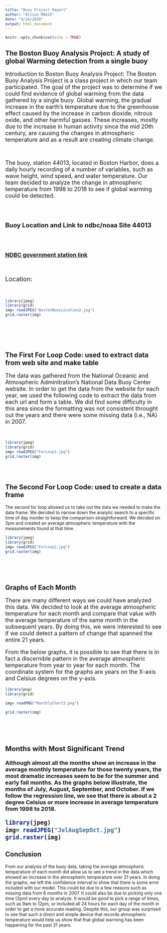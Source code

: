 ```yaml
---
title: "Buoy Project Report"
author: "Alison MA615"
date: "9/24/2020"
output: html_document
---
```


```r
knitr::opts_chunk$set(echo = TRUE)
```


## The Boston Buoy Analysis Project: A study of global Warming detection from a single buoy

<p style="font-size:18px">
Introduction to Boston Buoy Analysis Project:
	The Boston Buoy Analysis Project is a class project in which our team participated. The goal of the project was to determine if we could find evidence of global warming from the data gathered by a single buoy. Global warming, the gradual increase in the earth's temperature due to the greenhouse effect caused by the increase in carbon dioxide, nitrous oxide, and other harmful gasses. These increases, mostly due to the increase in human activity since the mid 20th century, are causing the changes in atmospheric temperature and as a result are creating climate change.</p>

<br>

<p style="font-size:18px">
	The buoy, station 44013, located in Boston Harbor, does a daily hourly recording of a number of variables, such as wave height, wind speed, and water temperature. Our team decided to analyze the change in atmospheric temperature from 1998 to 2018 to see if global warming could be detected.
</p>	

<br><br>

<p style="font-size:20px"><strong>Buoy Location and Link to ndbc/noaa Site 44013</strong></p>

<br><br>

<p style="font-size:18px"><strong>
<a href="https://www.ndbc.noaa.gov/station_history.php?station=44013">NDBC government station link</a>
</strong></p>

<br>

<p style="font-size:20px">Location:</p>
<br>
```r
library(jpeg)
library(grid)
img= readJPEG("BostonBuoyLocation2.jpg")
grid.raster(img)



```
<br><br><br>
<h2>The First For Loop Code: used to extract data from web site and make table</h2>
<p style="font-size:18px">
  The data was gathered from the National Oceanic and Atmospheric Adminitration's National Data Buoy Center website. In order to get the data from the website for each year, we used the following code to extract the data from each url and form a table. We did find some difficulty in this area since the formatting was not consistent throught out the years and there were some missing data (i.e., NA) in 2007. </p>
<br>
 
```r
library(jpeg)
library(grid)
img= readJPEG("ForLoop1.jpg")
grid.raster(img)


```
  
<br><br>
<h2>The Second For Loop Code: used to create a data frame</h2>
<p style="font-size:18px">
  The second for loop allowed us to take out the data we needed to make the data frame. We decided to narrow down the analytic search to a specific time of day inorder to keep the comparison straightforward. We decided on 2pm and created an average atmospheric temperature with the measurements found at that time.
  
```r
library(jpeg)
library(grid)
img= readJPEG("ForLoop2.jpg")
grid.raster(img)


```
<br><br><br>

<h2>Graphs of Each Month</h2>
<p style="font-size:18px">

  There are many different ways we could have analyzed this data. We decided to look at the average atmospheric temperature for each month and compare that value with the average temperature of the same month in the subsequent years. By doing this, we were interested to see if we could detect a pattern of change that spanned the entire 21 years. </p>
  
<p style="font-size:18px">
  From the below graphs, it is possible to see that there is in fact a discernible pattern in the average atmospheric temperature from year to year for each month. The coordinate system for the graphs are years on the X-axis and Celsius degrees on the y-axis. </p>


```r
library(png)
library(grid)

img= readPNG("MonthlyChart3.png")

grid.raster(img)
```

<br><br><br>

<h1 style="font-size:22px"> Months with Most Significant Trend </h>

<p style="font-size:18px">

  Although almost all the months show an increase in the average monthly temperature for those twenty years, the most dramatic increases seem to be for the summer and early fall months. As the graphs below illustrate, the months of July, August, September, and October. If we follow the regression line, we see that there is about a 2 degree Celsius or more increase in average temperature from 1998 to 2018. </p>

```r
library(jpeg)
img= readJPEG("JulAugSepOct.jpg")
grid.raster(img)

```

## Conclusion

<p style="font-size:18px">

  From our analysis of the buoy data, taking the average atmospheric temperature of each month did allow us to see a trend in the data which showed an increase in the atmospheric temperature over 21 years. In doing the graphs, we left the confidence interval to show that there is some error included with our model. This could be due to a few reasons such as missing data from 6 months in 2007. It could also be due to picking only one time (2pm) every day to analyze. It would be good to pick a range of times, such as 9am to 12pm, or included all 24 hours for each day of the month in order to get a more accurate reading. Despite this, our group was surprised to see that such a direct and simple device that records atmospheric temperature would help us show that that global warming has been happening for the past 21 years. 

<br><br><br>


